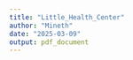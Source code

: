 ```yaml
---
title: "Little_Health_Center"
author: "Mineth"
date: "2025-03-09"
output: pdf_document
---
```


```r

```

